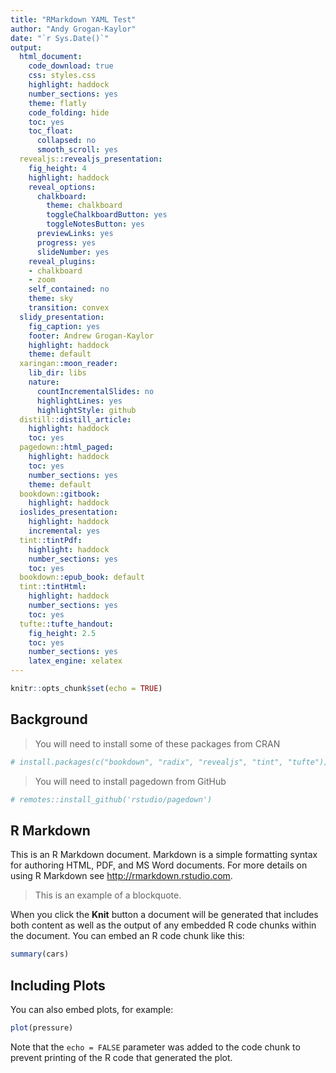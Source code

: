 ```yaml
---
title: "RMarkdown YAML Test"
author: "Andy Grogan-Kaylor"
date: "`r Sys.Date()`"
output:
  html_document:
    code_download: true
    css: styles.css
    highlight: haddock
    number_sections: yes
    theme: flatly
    code_folding: hide
    toc: yes
    toc_float:
      collapsed: no
      smooth_scroll: yes
  revealjs::revealjs_presentation:
    fig_height: 4
    highlight: haddock
    reveal_options:
      chalkboard:
        theme: chalkboard
        toggleChalkboardButton: yes
        toggleNotesButton: yes
      previewLinks: yes
      progress: yes
      slideNumber: yes
    reveal_plugins:
    - chalkboard
    - zoom
    self_contained: no
    theme: sky
    transition: convex
  slidy_presentation:
    fig_caption: yes
    footer: Andrew Grogan-Kaylor
    highlight: haddock
    theme: default
  xaringan::moon_reader:
    lib_dir: libs
    nature:
      countIncrementalSlides: no
      highlightLines: yes
      highlightStyle: github
  distill::distill_article:
    highlight: haddock
    toc: yes
  pagedown::html_paged: 
    highlight: haddock
    toc: yes
    number_sections: yes
    theme: default
  bookdown::gitbook:
    highlight: haddock
  ioslides_presentation:
    highlight: haddock
    incremental: yes
  tint::tintPdf:
    highlight: haddock
    number_sections: yes
    toc: yes
  bookdown::epub_book: default  
  tint::tintHtml:
    highlight: haddock
    number_sections: yes
    toc: yes
  tufte::tufte_handout:
    fig_height: 2.5
    toc: yes
    number_sections: yes
    latex_engine: xelatex
---
```


```r

knitr::opts_chunk$set(echo = TRUE)

```


## Background 

> You will need to install some of these packages from CRAN

```r

# install.packages(c("bookdown", "radix", "revealjs", "tint", "tufte"))

```

> You will need to install pagedown from GitHub

```r

# remotes::install_github('rstudio/pagedown')

```

## R Markdown

This is an R Markdown document. Markdown is a simple formatting syntax for authoring HTML, PDF, and MS Word documents. For more details on using R Markdown see <http://rmarkdown.rstudio.com>.

> This is an example of a blockquote.

When you click the **Knit** button a document will be generated that includes both content as well as the output of any embedded R code chunks within the document. You can embed an R code chunk like this:

```r

summary(cars)

```

## Including Plots

You can also embed plots, for example:

```r

plot(pressure)

```

Note that the `echo = FALSE` parameter was added to the code chunk to prevent printing of the R code that generated the plot.
